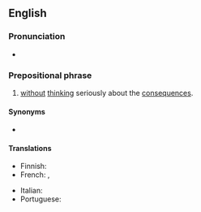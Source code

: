 ==English==

===Pronunciation===
* {{audio|En-au-on a whim.ogg|Audio (AU)|lang=en}}

===Prepositional phrase===
{{en-PP}}

# {{lb|en|idiomatic}} [[without]] [[think]]ing seriously about the [[consequences]].

====Synonyms====
* {{l|en|on a lark}}

====Translations====
{{trans-top|done without thinking seriously about the consequences}}
* Finnish: {{t|fi|hetken mielijohteesta}}
* French: {{t+|fr|sur un coup de tête}}, {{t+|fr|à l'emporte-pièce}}
{{trans-mid}}
* Italian: {{t|it|alla leggera}}
* Portuguese: {{t|pt|num repente}}
{{trans-bottom}}